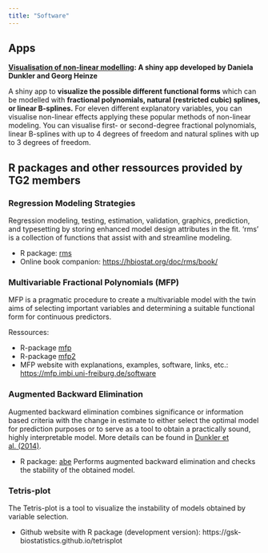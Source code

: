 ```yaml
---
title: "Software"
---
```


## Apps

**[Visualisation of non-linear modelling](https://biometrician.shinyapps.io/nonlinear_visualisation/): A shiny app developed by Daniela Dunkler and Georg Heinze**

A shiny app to **visualize the possible different functional forms** which can be modelled with **fractional polynomials, natural (restricted cubic) splines, or linear B-splines.** For eleven different explanatory variables, you can visualise non-linear effects applying these popular methods of non-linear modeling. You can visualise first- or second-degree fractional polynomials, linear B-splines with up to 4 degrees of freedom and natural splines with up to 3 degrees of freedom.

## R packages and other ressources provided by TG2 members

### Regression Modeling Strategies 

Regression modeling, testing, estimation, validation, graphics, prediction, and typesetting by storing enhanced model design attributes in the fit. 'rms' is a collection of functions that assist with and streamline modeling. 

* R package: [rms](https://cran.r-project.org/web/packages/rms/index.html) 
* Online book companion: [https://hbiostat.org/doc/rms/book/](https://hbiostat.org/doc/rms/book/) 

### Multivariable Fractional Polynomials (MFP)

MFP is a pragmatic procedure to create a multivariable model with the twin aims of selecting important variables and determining a suitable functional form for continuous predictors. 

Ressources:

* R-package [mfp](https://cran.r-project.org/web/packages/mfp/index.html)
* R-package [mfp2](https://cran.r-project.org/package=mfp2)
* MFP website with explanations, examples, software, links, etc.: [https://mfp.imbi.uni-freiburg.de/software](https://mfp.imbi.uni-freiburg.de/software)

### Augmented Backward Elimination

Augmented backward elimination combines significance or information based criteria with the change in estimate to either select the optimal model for prediction purposes or to serve as a tool to obtain a practically sound, highly interpretable model. More details can be found in [Dunkler et al. (2014)](https://journals.plos.org/plosone/article?id=10.1371/journal.pone.0113677).

* R package: [abe](https://cran.r-project.org/web/packages/abe/index.html) Performs augmented backward elimination and checks 
the stability of the obtained model. 

### Tetris-plot

The Tetris-plot is a tool to visualize the instability of models obtained by variable selection.

* Github website with R package (development version): https://gsk-biostatistics.github.io/tetrisplot


